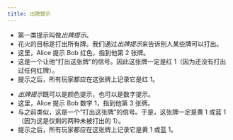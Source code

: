 ```yaml
---
title: 出牌提示
---
```



<BeginnersGuideProgress id="play-clues" />

- 第一类提示叫做*出牌提示*。
- 花火的目标是打出所有牌。我们通过*出牌提示*来告诉别人某些牌可以打出。
- 这里，Alice 提示 Bob 红色，指到他第 2 张牌。
- 这是一个让他“打出这张牌”的信号。因此这张牌一定是红 1（因为还没有打出过任何红牌）。
- 提示之后，所有玩家都应在这张牌上记录它是红 1。

<PlayClue1 />

- *出牌提示*既可以是颜色提示，也可以是数字提示。
- 这里，Alice 提示 Bob 数字 1，指到他第 3 张牌。
- 与之前类似，这是一个“打出这张牌”的信号。于是，这张牌一定是黄 1 或蓝 1（因为这是仅剩的两种未被打出的 1）。
- 提示之后，所有玩家都应在这张牌上记录它是黄 1 或蓝 1。

<PlayClue2 />
